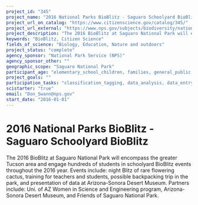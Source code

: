 ```yaml
---
project_id: "345"
project_name: "2016 National Parks BioBlitz - Saguaro Schoolyard BioBlitz"
project_url_on_catalog: "https://www.citizenscience.gov/catalog/345/"
project_url_external: "https://www.nps.gov/subjects/biodiversity/national-parks-bioblitz.htm"
project_description: "The 2016 BioBlitz at Saguaro National Park will encompass the greater Tucson area and engage hundreds of students in schoolyard BioBlitz events throughout the 2016 year. Events include: night Blitz of rare flowering cactus, training for teachers and students, possible backpacking trip in the park, and presentation of data at Arizona-Sonora Desert Museum. Partners include: Uni. of AZ Women in Science and Engineering program, Arizona-Sonora Desert Museum, and Friends of Saguaro National Park."
keywords: "BioBlitz, Citizen Science"
fields_of_science: "Biology, Education, Nature and outdoors"
project_status: "complete"
agency_sponsor: "National Park Service (NPS)"
agency_sponsor_other: ""
geographic_scope: "Saguaro National Park"
participant_age: "elementary_school_children, families, general_public, middle_school_children, targeted_group, teens"
project_goals: ""
participation_tasks: "classification_tagging, data_analysis, data_entry, finding_entities, identification, learning, observation, site_selection_description, specimen_sample_collection"
scistarter: "true"
email: "Don_Swann@nps.gov"
start_date: "2016-01-01"
---
```


# 2016 National Parks BioBlitz - Saguaro Schoolyard BioBlitz

The 2016 BioBlitz at Saguaro National Park will encompass the greater Tucson area and engage hundreds of students in schoolyard BioBlitz events throughout the 2016 year. Events include: night Blitz of rare flowering cactus, training for teachers and students, possible backpacking trip in the park, and presentation of data at Arizona-Sonora Desert Museum. Partners include: Uni. of AZ Women in Science and Engineering program, Arizona-Sonora Desert Museum, and Friends of Saguaro National Park.
